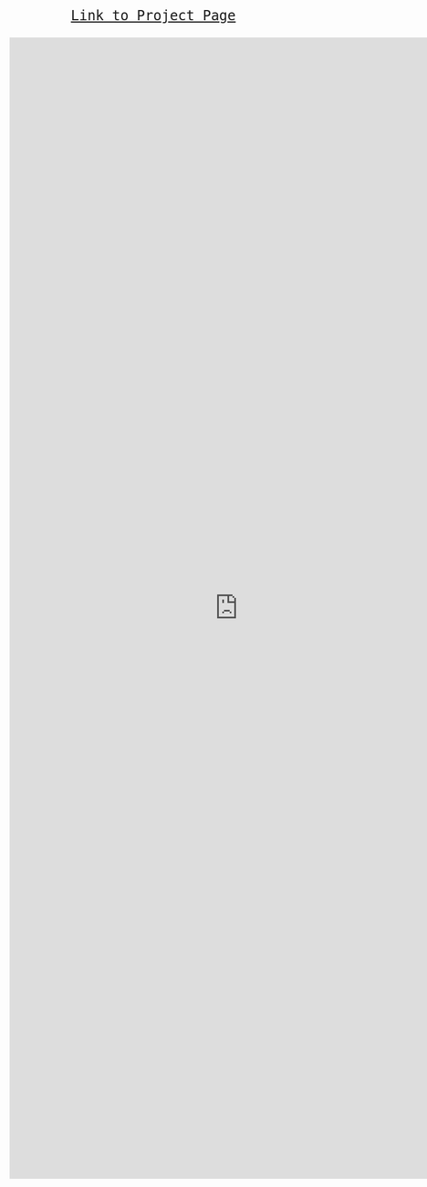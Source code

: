 <html>
<head>
    <link rel="preconnect" href="https://fonts.googleapis.com">
    <link rel="preconnect" href="https://fonts.gstatic.com" crossorigin>
    <link href="https://fonts.googleapis.com/css2?family=Roboto+Mono:ital,wght@0,100..700;1,100..700&display=swap" rel="stylesheet">
    <title>Streamlit App</title>
    <style>
        body {
            text-align: center;
            padding: 100px;
            font-family: 'Roboto Mono', monospace;
        }
        h1 {
            font-size: 36px;
            margin-bottom: 20px;
        }
        p {
            font-size: 24px;
        }
        .streamlit-app {
            width: 800px; /* Adjust the width as needed */
            margin: 0 auto; /* Center the app horizontally */
        }
    </style>
</head>


:::{.center}
[Link to Project Page](https://bayes-opt.streamlit.app)
:::

<head>
    <iframe src="https://bayes-opt.streamlit.app/?embedded=true" width="800" height="2000" frameborder="0" scrolling="no" embedded=True></iframe>
</head>

